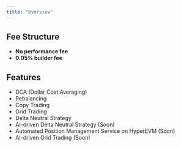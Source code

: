 ```yaml
---
title: "Overview"
---
```


## Fee Structure
- **No performance fee**
- **0.05% builder fee**
## Features
- DCA (Dollar Cost Averaging)
- Rebalancing
- Copy Trading
- Grid Trading
- Delta Neutral Strategy
- AI-driven Delta Neutral Strategy (Soon)
- Automated Position Management Service on HyperEVM (Soon)
- AI-driven Grid Trading (Soon)

